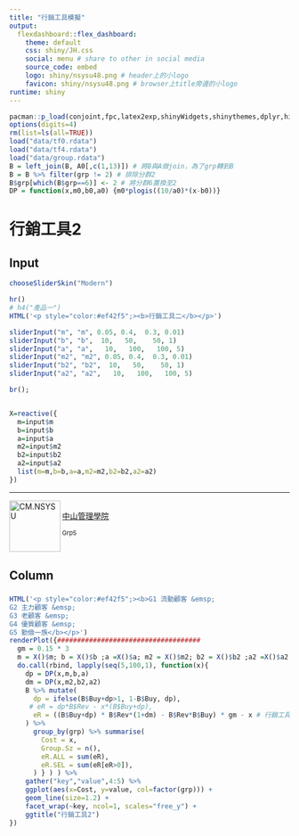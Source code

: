 ```yaml
---
title: "行銷工具模擬"
output: 
  flexdashboard::flex_dashboard:
    theme: default
    css: shiny/JH.css
    social: menu # share to other in social media
    source_code: embed 
    logo: shiny/nsysu48.png # header上的小logo
    favicon: shiny/nsysu48.png # browser上title旁邊的小logo
runtime: shiny
---
```


```r
pacman::p_load(conjoint,fpc,latex2exp,shinyWidgets,shinythemes,dplyr,highcharter,tidyverse)
options(digits=4) 
rm(list=ls(all=TRUE))
load("data/tf0.rdata")
load("data/tf4.rdata")
load("data/group.rdata")
B = left_join(B, A0[,c(1,13)]) # 將B與A做join，為了grp轉到B
B = B %>% filter(grp != 2) # 排除分群2
B$grp[which(B$grp==6)] <- 2 # 將分群6置換至2
DP = function(x,m0,b0,a0) {m0*plogis((10/a0)*(x-b0))}
```

行銷工具2 {data-orientation=columns data-icon="fa-chess"}
=====================================

Input {.sidebar  data-width=280}
-------------------------------------

```r
chooseSliderSkin("Modern")

hr()
# h4("產品一")
HTML('<p style="color:#ef42f5";><b>行銷工具二</b></p>')

sliderInput("m", "m", 0.05, 0.4,  0.3, 0.01)
sliderInput("b", "b",  10,   50,    50, 1)
sliderInput("a", "a",   10,   100,   100, 5)
sliderInput("m2", "m2", 0.05, 0.4,  0.3, 0.01)
sliderInput("b2", "b2",  10,   50,    50, 1)
sliderInput("a2", "a2",   10,   100,   100, 5)

br();


X=reactive({
  m=input$m
  b=input$b
  a=input$a
  m2=input$m2
  b2=input$b2
  a2=input$a2
  list(m=m,b=b,a=a,m2=m2,b2=b2,a2=a2)
})
```

<hr><p>
<img src="shiny/cm_nsysu.png" alt="CM.NSYSU" height="92" align="left"> <br>
[中山管理學院](https://bap.cm.nsysu.edu.tw/) <br>
<p style="font-size:11px">Grp5</p> <br>
</p>
 
Column  {data-width=30%}
-------------------------------------
###   {data-height=65%}

```r
HTML('<p style="color:#ef42f5";><b>G1 流動顧客 &emsp;
G2 主力顧客 &emsp;
G3 老顧客 &emsp;
G4 優質顧客 &emsp;
G5 勤儉一族</b></p>')
renderPlot({####################################
  gm = 0.15 * 3
  m = X()$m; b = X()$b ;a =X()$a; m2 = X()$m2; b2 = X()$b2 ;a2 =X()$a2
  do.call(rbind, lapply(seq(5,100,1), function(x){
    dp = DP(x,m,b,a)
    dm = DP(x,m2,b2,a2)
    B %>% mutate(
      dp = ifelse(B$Buy+dp>1, 1-B$Buy, dp),
     # eR = dp*B$Rev - x*(B$Buy+dp),
      eR = ((B$Buy+dp) * B$Rev*(1+dm) - B$Rev*B$Buy) * gm - x # 行銷工具
    ) %>%
      group_by(grp) %>% summarise(
        Cost = x,
        Group.Sz = n(),
        eR.ALL = sum(eR),
        eR.SEL = sum(eR[eR>0]),
      ) } ) ) %>% 
    gather("key","value",4:5) %>% 
    ggplot(aes(x=Cost, y=value, col=factor(grp))) +
    geom_line(size=1.2) +
    facet_wrap(~key, ncol=1, scales="free_y") +
    ggtitle("行銷工具2")
}) 

```
